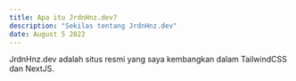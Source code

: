 ---
title: Apa itu JrdnHnz.dev?
description: "Sekilas tentang JrdnHnz.dev"
date: August 5 2022
---

JrdnHnz.dev adalah situs resmi yang saya kembangkan dalam TailwindCSS dan NextJS.
